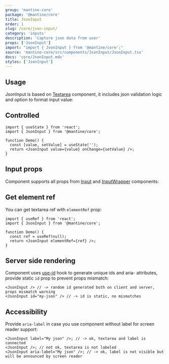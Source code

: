 ```yaml
---
group: 'mantine-core'
package: '@mantine/core'
title: JsonInput
order: 1
slug: /core/json-input/
category: 'inputs'
description: 'Capture json data from user'
props: ['JsonInput']
import: "import { JsonInput } from '@mantine/core';"
source: 'mantine-core/src/components/JsonInput/JsonInput.tsx'
docs: 'core/JsonInput.mdx'
styles: ['JsonInput']
---
```



## Usage

JsonInput is based on [Textarea](/core/textarea/) component,
it includes json validation logic and option to format input value:

<Demo data={JsonInputDemos.usage} />

## Controlled

```tsx
import { useState } from 'react';
import { JsonInput } from '@mantine/core';

function Demo() {
  const [value, setValue] = useState('');
  return <JsonInput value={value} onChange={setValue} />;
}
```

## Input props

Component supports all props from [Input](/core/input/) and [InputWrapper](/core/input-wrapper/) components:

<Demo data={JsonInputDemos.configurator} />

## Get element ref

You can get textarea ref with `elementRef` prop:

```tsx
import { useRef } from 'react';
import { JsonInput } from '@mantine/core';

function Demo() {
  const ref = useRef(null);
  return <JsonInput elementRef={ref} />;
}
```

## Server side rendering

Component uses [use-id](/hooks/use-id/) hook to generate unique ids and aria- attributes,
provide static `id` prop to prevent props mismatch:

```tsx
<JsonInput /> // -> random id generated both on client and server, props mismatch warning
<JsonInput id="my-json" /> // -> id is static, no mismatches
```

## Accessibility

Provide `aria-label` in case you use component without label for screen reader support:

```tsx
<JsonInput label="My json" />; // -> ok, textarea and label is connected
<JsonInput />; // not ok, textarea is not labeled
<JsonInput aria-label="My json" />; // -> ok, label is not visible but will be announced by screen reader
```
